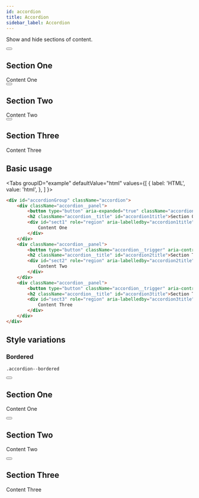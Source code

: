 ```yaml
---
id: accordion
title: Accordion
sidebar_label: Accordion
---
```



Show and hide sections of content.

<div className="d-example">
    <div id="accordionGroup" className="accordion">
        <div className="accordion__panel">
            <button type="button" aria-expanded="true" className="accordion__trigger" aria-controls="sect1" id="accordion1id" title="expand"></button>
            <h2 className="accordion__title" id="accordion1title">Section One</h2>
            <div id="sect1" role="region" aria-labelledby="accordion1title" className="accordion__content">
                Content One
            </div>
        </div>
        <div className="accordion__panel">
            <button type="button" className="accordion__trigger" aria-controls="sect2" id="accordion2id"></button>
            <h2 className="accordion__title" id="accordion2title">Section Two</h2>
            <div id="sect2" role="region" aria-labelledby="accordion2title" className="accordion__content">
                Content Two
            </div>
        </div>
        <div className="accordion__panel">
            <button type="button" className="accordion__trigger" aria-controls="sect3" id="accordion3id"></button>
            <h2 className="accordion__title" id="accordion3title">Section Three</h2>
            <div id="sect3" role="region" aria-labelledby="accordion3title" className="accordion__content">
                Content Three
            </div>
        </div>
    </div>
</div>

## Basic usage

<Tabs
  groupID="example"
  defaultValue="html"
  values={[
    { label: 'HTML', value: 'html', },
  ]
}>
<TabItem value="html">

```html
<div id="accordionGroup" className="accordion">
    <div className="accordion__panel">
        <button type="button" aria-expanded="true" className="accordion__trigger" aria-controls="sect1" id="accordion1id" title="expand"></button>
        <h2 className="accordion__title" id="accordion1title">Section One</h2>
        <div id="sect1" role="region" aria-labelledby="accordion1title" className="accordion__content">
            Content One
        </div>
    </div>
    <div className="accordion__panel">
        <button type="button" className="accordion__trigger" aria-controls="sect2" id="accordion2id"></button>
        <h2 className="accordion__title" id="accordion2title">Section Two</h2>
        <div id="sect2" role="region" aria-labelledby="accordion2title" className="accordion__content">
            Content Two
        </div>
    </div>
    <div className="accordion__panel">
        <button type="button" className="accordion__trigger" aria-controls="sect3" id="accordion3id"></button>
        <h2 className="accordion__title" id="accordion3title">Section Three</h2>
        <div id="sect3" role="region" aria-labelledby="accordion3title" className="accordion__content">
            Content Three
        </div>
    </div>
</div>
```

</TabItem>
</Tabs>

## Style variations

### Bordered

`.accordion--bordered`

<div className="d-example">
  <div id="accordionGroup" className="accordion accordion--bordered">
      <div className="accordion__panel">
          <button type="button" aria-expanded="true" className="accordion__trigger" aria-controls="sect4" id="accordion4id" title="expand"></button>
          <h2 className="accordion__title" id="accordion1title">Section One</h2>
          <div id="sect4" role="region" aria-labelledby="accordion4title" className="accordion__content">
              <p>Content One</p>
          </div>
      </div>
      <div className="accordion__panel">
          <button type="button" className="accordion__trigger" aria-controls="sect5" id="accordion5id"></button>
          <h2 className="accordion__title" id="accordion5title">Section Two</h2>
          <div id="sect5" role="region" aria-labelledby="accordion5title" className="accordion__content">
              <p>Content Two</p>
          </div>
      </div>
      <div className="accordion__panel">
          <button type="button" className="accordion__trigger" aria-controls="sect6" id="accordion6id"></button>
          <h2 className="accordion__title" id="accordion6title">Section Three</h2>
          <div id="sect6" role="region" aria-labelledby="accordion6title" className="accordion__content">
              <p>Content Three</p>
          </div>
      </div>
  </div>
</div>
